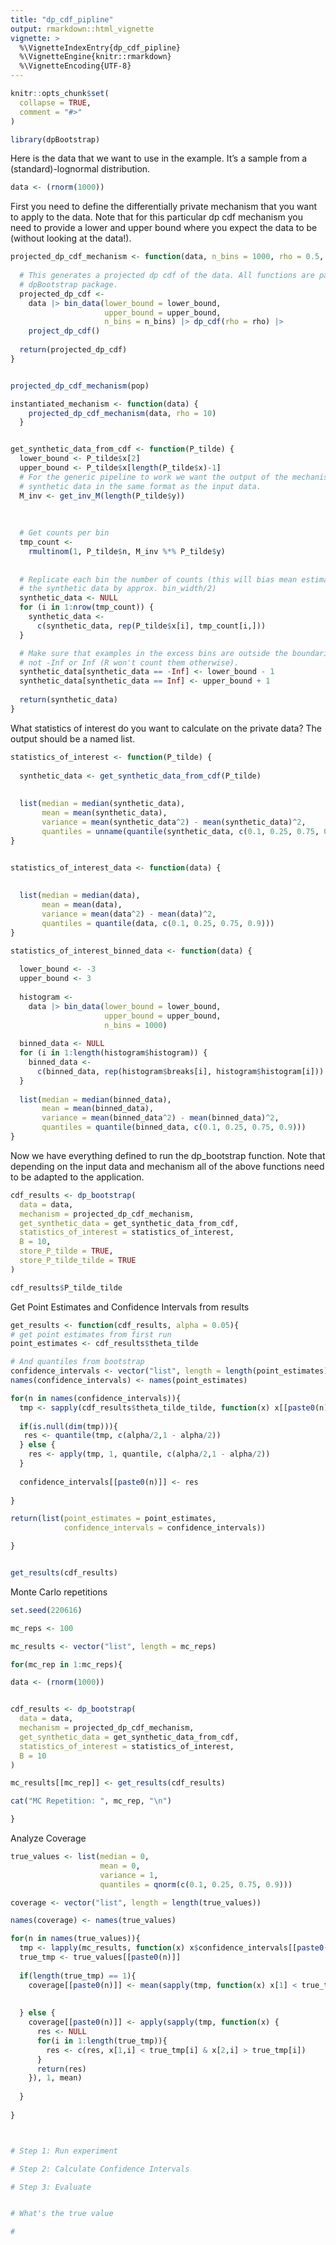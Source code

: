 ```yaml
---
title: "dp_cdf_pipline"
output: rmarkdown::html_vignette
vignette: >
  %\VignetteIndexEntry{dp_cdf_pipline}
  %\VignetteEngine{knitr::rmarkdown}
  %\VignetteEncoding{UTF-8}
---
```


```r
knitr::opts_chunk$set(
  collapse = TRUE,
  comment = "#>"
)
```

```r
library(dpBootstrap)
```

Here is the data that we want to use in the example. It's a sample from a (standard)-lognormal distribution.

```r
data <- (rnorm(1000))
```


First you need to define the differentially private mechanism that you want to apply to the data.
Note that for this particular dp cdf mechanism you need to provide a lower and upper bound where you expect the data to be (without looking at the data!).

```r

projected_dp_cdf_mechanism <- function(data, n_bins = 1000, rho = 0.5, lower_bound = -3, upper_bound = 3) {
  
  # This generates a projected dp cdf of the data. All functions are part of the
  # dpBootstrap package.
  projected_dp_cdf <-
    data |> bin_data(lower_bound = lower_bound,
                     upper_bound = upper_bound,
                     n_bins = n_bins) |> dp_cdf(rho = rho) |>
    project_dp_cdf()
  
  return(projected_dp_cdf)
}


projected_dp_cdf_mechanism(pop)

instantiated_mechanism <- function(data) {
    projected_dp_cdf_mechanism(data, rho = 10)
  }


get_synthetic_data_from_cdf <- function(P_tilde) {
  lower_bound <- P_tilde$x[2]
  upper_bound <- P_tilde$x[length(P_tilde$x)-1]
  # For the generic pipeline to work we want the output of the mechanism to be
  # synthetic data in the same format as the input data.
  M_inv <- get_inv_M(length(P_tilde$y))
  
  
  
  # Get counts per bin
  tmp_count <-
    rmultinom(1, P_tilde$n, M_inv %*% P_tilde$y)
  
  
  # Replicate each bin the number of counts (this will bias mean estimation on 
  # the synthetic data by approx. bin_width/2)
  synthetic_data <- NULL
  for (i in 1:nrow(tmp_count)) {
    synthetic_data <-
      c(synthetic_data, rep(P_tilde$x[i], tmp_count[i,]))
  }

  # Make sure that examples in the excess bins are outside the boundaries but
  # not -Inf or Inf (R won't count them otherwise).
  synthetic_data[synthetic_data == -Inf] <- lower_bound - 1
  synthetic_data[synthetic_data == Inf] <- upper_bound + 1
  
  return(synthetic_data)
}

```

What statistics of interest do you want to calculate on the private data?
The output should be a named list.

```r
statistics_of_interest <- function(P_tilde) {
  
  synthetic_data <- get_synthetic_data_from_cdf(P_tilde)
  
  
  list(median = median(synthetic_data),
       mean = mean(synthetic_data),
       variance = mean(synthetic_data^2) - mean(synthetic_data)^2,
       quantiles = unname(quantile(synthetic_data, c(0.1, 0.25, 0.75, 0.9))))
}


statistics_of_interest_data <- function(data) {
  
  
  list(median = median(data),
       mean = mean(data),
       variance = mean(data^2) - mean(data)^2,
       quantiles = quantile(data, c(0.1, 0.25, 0.75, 0.9)))
}

statistics_of_interest_binned_data <- function(data) {
  
  lower_bound <- -3
  upper_bound <- 3
  
  histogram <-
    data |> bin_data(lower_bound = lower_bound,
                     upper_bound = upper_bound,
                     n_bins = 1000)
  
  binned_data <- NULL
  for (i in 1:length(histogram$histogram)) {
    binned_data <-
      c(binned_data, rep(histogram$breaks[i], histogram$histogram[i]))
  }
  
  list(median = median(binned_data),
       mean = mean(binned_data),
       variance = mean(binned_data^2) - mean(binned_data)^2,
       quantiles = quantile(binned_data, c(0.1, 0.25, 0.75, 0.9)))
}
```



Now we have everything defined to run the dp_bootstrap function. Note that depending on the input data and mechanism all of the above functions need to be adapted to the application.

```r

cdf_results <- dp_bootstrap(
  data = data,
  mechanism = projected_dp_cdf_mechanism,
  get_synthetic_data = get_synthetic_data_from_cdf,
  statistics_of_interest = statistics_of_interest,
  B = 10,
  store_P_tilde = TRUE,
  store_P_tilde_tilde = TRUE
)

cdf_results$P_tilde_tilde

```


Get Point Estimates and Confidence Intervals from results

```r

get_results <- function(cdf_results, alpha = 0.05){
# get point estimates from first run
point_estimates <- cdf_results$theta_tilde

# And quantiles from bootstrap
confidence_intervals <- vector("list", length = length(point_estimates))
names(confidence_intervals) <- names(point_estimates)

for(n in names(confidence_intervals)){
  tmp <- sapply(cdf_results$theta_tilde_tilde, function(x) x[[paste0(n)]])
  
  if(is.null(dim(tmp))){
   res <- quantile(tmp, c(alpha/2,1 - alpha/2))
  } else {
    res <- apply(tmp, 1, quantile, c(alpha/2,1 - alpha/2))
  }
  
  confidence_intervals[[paste0(n)]] <- res
  
}

return(list(point_estimates = point_estimates,
            confidence_intervals = confidence_intervals))

}


get_results(cdf_results)
```


Monte Carlo repetitions

```r
set.seed(220616)

mc_reps <- 100

mc_results <- vector("list", length = mc_reps)

for(mc_rep in 1:mc_reps){

data <- (rnorm(1000))


cdf_results <- dp_bootstrap(
  data = data,
  mechanism = projected_dp_cdf_mechanism,
  get_synthetic_data = get_synthetic_data_from_cdf,
  statistics_of_interest = statistics_of_interest,
  B = 10
)

mc_results[[mc_rep]] <- get_results(cdf_results)

cat("MC Repetition: ", mc_rep, "\n")

}
```

Analyze Coverage

```r

true_values <- list(median = 0,
                    mean = 0,
                    variance = 1,
                    quantiles = qnorm(c(0.1, 0.25, 0.75, 0.9)))

coverage <- vector("list", length = length(true_values))

names(coverage) <- names(true_values)

for(n in names(true_values)){
  tmp <- lapply(mc_results, function(x) x$confidence_intervals[[paste0(n)]])
  true_tmp <- true_values[[paste0(n)]]
  
  if(length(true_tmp) == 1){
    coverage[[paste0(n)]] <- mean(sapply(tmp, function(x) x[1] < true_tmp & x[2] > true_tmp))
    
    
  } else {
    coverage[[paste0(n)]] <- apply(sapply(tmp, function(x) {
      res <- NULL
      for(i in 1:length(true_tmp)){
        res <- c(res, x[1,i] < true_tmp[i] & x[2,i] > true_tmp[i])
      }
      return(res)
    }), 1, mean)
    
  }
  
}



# Step 1: Run experiment

# Step 2: Calculate Confidence Intervals

# Step 3: Evaluate


# What's the true value 

#







```

